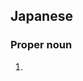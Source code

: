 ==Japanese==
{{ja-kanjitab|よし|なが}}

===Proper noun===
{{ja-pos|proper|よしなが}}

# {{surname|lang=ja|sort=よしなが}}